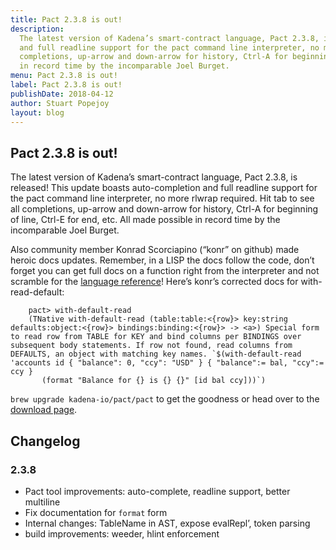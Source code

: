 ```yaml
---
title: Pact 2.3.8 is out!
description:
  The latest version of Kadena’s smart-contract language, Pact 2.3.8, is released! This update boasts auto-completion
  and full readline support for the pact command line interpreter, no more rlwrap required. Hit tab to see all
  completions, up-arrow and down-arrow for history, Ctrl-A for beginning of line, Ctrl-E for end, etc. All made possible
  in record time by the incomparable Joel Burget.
menu: Pact 2.3.8 is out!
label: Pact 2.3.8 is out!
publishDate: 2018-04-12
author: Stuart Popejoy
layout: blog
---
```


## Pact 2.3.8 is out!

The latest version of Kadena’s smart-contract language, Pact 2.3.8, is released! This update boasts auto-completion and
full readline support for the pact command line interpreter, no more rlwrap required. Hit tab to see all completions,
up-arrow and down-arrow for history, Ctrl-A for beginning of line, Ctrl-E for end, etc. All made possible in record time
by the incomparable Joel Burget.

Also community member Konrad Scorciapino (“konr” on github) made heroic docs updates. Remember, in a LISP the docs
follow the code, don’t forget you can get full docs on a function right from the interpreter and not scramble for the
[language reference](http://pact-language.readthedocs.io/en/latest/)! Here’s konr’s corrected docs for
with-read-default:

```pact
    pact> with-default-read
    (TNative with-default-read (table:table:<{row}> key:string defaults:object:<{row}> bindings:binding:<{row}> -> <a>) Special form to read row from TABLE for KEY and bind columns per BINDINGS over subsequent body statements. If row not found, read columns from DEFAULTS, an object with matching key names. `$(with-default-read 'accounts id { "balance": 0, "ccy": "USD" } { "balance":= bal, "ccy":= ccy }
       (format "Balance for {} is {} {}" [id bal ccy]))`)
```

`brew upgrade kadena-io/pact/pact` to get the goodness or head over to the [download page](/docs/pact).

## Changelog

### 2.3.8

- Pact tool improvements: auto-complete, readline support, better multiline
- Fix documentation for `format` form
- Internal changes: TableName in AST, expose evalRepl’, token parsing
- build improvements: weeder, hlint enforcement
